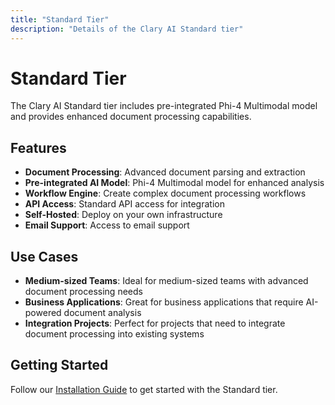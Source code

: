 ```yaml
---
title: "Standard Tier"
description: "Details of the Clary AI Standard tier"
---
```


# Standard Tier

The Clary AI Standard tier includes pre-integrated Phi-4 Multimodal model and provides enhanced document processing capabilities.

## Features

- **Document Processing**: Advanced document parsing and extraction
- **Pre-integrated AI Model**: Phi-4 Multimodal model for enhanced analysis
- **Workflow Engine**: Create complex document processing workflows
- **API Access**: Standard API access for integration
- **Self-Hosted**: Deploy on your own infrastructure
- **Email Support**: Access to email support

## Use Cases

- **Medium-sized Teams**: Ideal for medium-sized teams with advanced document processing needs
- **Business Applications**: Great for business applications that require AI-powered document analysis
- **Integration Projects**: Perfect for projects that need to integrate document processing into existing systems

## Getting Started

Follow our [Installation Guide](/installation) to get started with the Standard tier.
